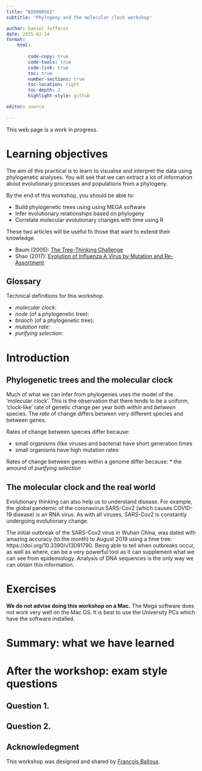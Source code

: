 ```yaml
---
title: "BIO00056I"
subtitle: "Phylogeny and the molecular clock workshop"

author: Daniel Jeffares
date: 2025-02-24
format:
    html:
      
        code-copy: true
        code-tools: true
        code-link: true
        toc: true
        number-sections: true
        toc-location: right
        toc-depth: 2
        highlight-style: github

editor: source
    
---
```


:::callout-note
This web page is a work in progress.
:::


# Learning objectives

The aim of this practical is to learn to visualise and interpret the data using phylogenetic analyses. You will see that we can extract a lot of information about evolutionary processes and populations from a phylogeny.

By the end of this workshop, you should be able to:

*	Build phylogenetic trees using using MEGA software
*	Infer evolutionary relationships based on phylogeny
*	Correlate molecular evolutionary changes with time using R

These two articles will be useful fo those that want to extend their knowledge.

* Baum (2005): [The Tree-Thinking Challenge](https://www.science.org/doi/10.1126/science.1117727)
*	Shao (2017): [Evolution of Influenza A Virus by Mutation and Re-Assortment](https://www.mdpi.com/1422-0067/18/8/1650)

:::callout-note
# Glossary
Technical definitions for this workshop.

* *molecular clock*:
* *node* (of a phylogenetic tree):
* *branch* (of a phylogenetic tree):
* *mutation rate*:
* *purifying selection*:


:::



# Introduction

##  Phylogenetic trees and the molecular clock 

Much of what we can infer from phylogenies uses the model of the 'molecular clock'. This is the observation that there tends to be a uniform, 'clock-like' rate of genetic change per year both *within* and *between* species.  The *rate* of change differs between very different species and between genes. 

Rates of change between species differ because:

* small organisms (like viruses and bacteria) have short generation times
* small organisms have high mutation rates

Rates of change between genes within a genome differ because:
* the amound of *purifying selection* 

## The molecular clock and the real world

Evolutionary thinking can also help us to understand disease. For example, the global pandemic of the coronavirus SARS-Cov2 (which causes COVID-19 disease) is an RNA virus. As with all viruses, SARS-Cov2 is constantly undergoing evolutionary change.

The initial outbreak of the SARS-Cov2 virus in Wuhan China, was dated with amazing accuracy (to the month) to August 2019 using a time tree: https://doi.org/10.3390/v13091790. Being able to tell when outbreaks occur, as well as where, can be a very powerful tool as it can supplement what we can see from epidemiology. Analysis of DNA sequences is the only way we can obtain this information.



# Exercises

:::callout-note
**We do not advise doing this workshop on a Mac.** The Mega software does not work very well on the Mac OS. It is best to use the University PCs which have the software installed.
:::


# Summary: what we have learned

# After the workshop: exam style questions

## Question 1. 

## Question 2. 


:::callout-note
# Acknowledegment
This workshop was designed and shared by [François Balloux](https://en.wikipedia.org/wiki/Fran%C3%A7ois_Balloux).

:::
